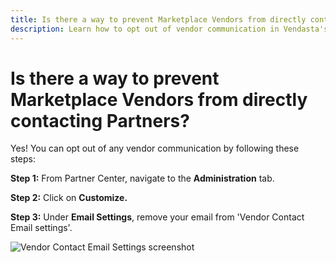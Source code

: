 ```yaml
---
title: Is there a way to prevent Marketplace Vendors from directly contacting Partners?
description: Learn how to opt out of vendor communication in Vendasta's platform
---
```


# Is there a way to prevent Marketplace Vendors from directly contacting Partners?

Yes! You can opt out of any vendor communication by following these steps:

**Step 1:** From Partner Center, navigate to the **Administration** tab.

**Step 2:** Click on **Customize.**

**Step 3:** Under **Email Settings**, remove your email from 'Vendor Contact Email settings'.

![Vendor Contact Email Settings screenshot](/img/prevent-marketplace-vendors-contact/vendor-contact-settings.png)